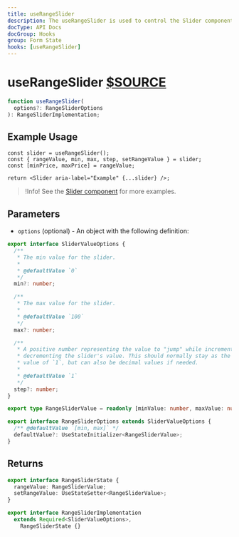 ```yaml
---
title: useRangeSlider
description: The useRangeSlider is used to control the Slider component value when a min and max value can be selected.
docType: API Docs
docGroup: Hooks
group: Form State
hooks: [useRangeSlider]
---
```


# useRangeSlider [$SOURCE](packages/core/src/form/useRangeSlider.ts)

```ts disableTransform
function useRangeSlider(
  options?: RangeSliderOptions
): RangeSliderImplementation;
```

## Example Usage

```tsx
const slider = useRangeSlider();
const { rangeValue, min, max, step, setRangeValue } = slider;
const [minPrice, maxPrice] = rangeValue;

return <Slider aria-label="Example" {...slider} />;
```

> !Info! See the [Slider component](/components/slider#range-slider) for more examples.

## Parameters

- `options` (optional) - An object with the following definition:

```ts disableTransform
export interface SliderValueOptions {
  /**
   * The min value for the slider.
   *
   * @defaultValue `0`
   */
  min?: number;

  /**
   * The max value for the slider.
   *
   * @defaultValue `100`
   */
  max?: number;

  /**
   * A positive number representing the value to "jump" while incrementing or
   * decrementing the slider's value. This should normally stay as the default
   * value of `1`, but can also be decimal values if needed.
   *
   * @defaultValue `1`
   */
  step?: number;
}

export type RangeSliderValue = readonly [minValue: number, maxValue: number];

export interface RangeSliderOptions extends SliderValueOptions {
  /** @defaultValue `[min, max]` */
  defaultValue?: UseStateInitializer<RangeSliderValue>;
}
```

## Returns

```ts disableTransform
export interface RangeSliderState {
  rangeValue: RangeSliderValue;
  setRangeValue: UseStateSetter<RangeSliderValue>;
}

export interface RangeSliderImplementation
  extends Required<SliderValueOptions>,
    RangeSliderState {}
```
